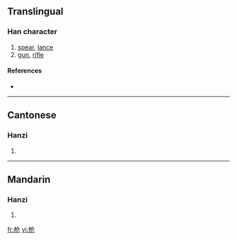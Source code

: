 {{see|槍}}
==Translingual==

===Han character===
{{Han char|rn=75|rad=木|as=04|sn=8|four=|canj=木人尸山 (DOSU)}}

# [[spear]], [[lance]]
# [[gun]], [[rifle]]

====References====
* {{Han ref|kx=0517.011|hdz=21173.080|uh=67AA|ud=26538}}

----

==Cantonese==

===Hanzi===
{{yue-hanzi|jyut=|y=cheung1}}

# {{defn|Cantonese}}

----

==Mandarin==

===Hanzi===
{{cmn-hanzi|tra=槍|pin=[[qiāng]] ([[qiang1]])|wg=ch'iang<sup>1</sup>}}

# {{defn|Mandarin}}

[[fr:枪]]
[[vi:枪]]